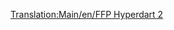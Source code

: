 [[Translation:Main/en/FFP Hyperdart 2]]
{{Template:Avion/Fr
|Nom=FFP Hyperdart 2
|Image=[[File:en/FFPHyperdart2.png|FPP Hyperdart 2]]
|Coût=38 964 (77 928)
|Vitesse=2330 km/h (1448 MPH)
|Entretien=4 500 (9 000)
|Conception=2031
|Vie=25
|Capacité=85 passagers & 45 sacs de courrier
|Description=Un avion futuriste et fictif, apparemment construit par FFP/BAC Aerospatial.
|Réalité=Fictif
}}